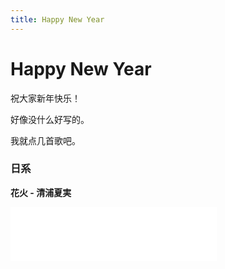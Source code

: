 ```yaml
---
title: Happy New Year
---
```


# Happy New Year


<Metadata author="swwind" time="2018-1-1" />

祝大家新年快乐！

好像没什么好写的。

我就点几首歌吧。

### 日系

**花火 - 清浦夏実**

<iframe
  frameborder="no"
  border="0"
  marginwidth="0"
  marginheight="0"
  width="330"
  height="86"
  src="//music.163.com/outchain/player?type=2&id=4920727&auto=0&height=66"
/>

> lalala グッバイ泣いてた日々
>
> この気持ちはこの空に預けるよ
>
> だから グッバイあの思い出は
>
> 心の中 大切にするね
>
> ありがとう

### Kawaii Bass

**Daijoubu - Axlance / Shiro**

<iframe
  frameborder="no"
  border="0"
  marginwidth="0"
  marginheight="0"
  width="330"
  height="86"
  src="//music.163.com/outchain/player?type=2&id=412902695&auto=0&height=66"
/>

> 大丈夫

### Future Bass

**All Falls Down - Alan Walker**

http://music.163.com/#/song?id=515453363

> Cause when it all falls down, then whatever
>
> When it don't work out for the better
>
> If we just ain't right, and it's time to say goodbye
>
> When it all falls down, when it all falls down
>
> I'll be fine

### Melodic House

**The Colour Of My Dreams - Xwdit**

<iframe
  frameborder="no"
  border="0"
  marginwidth="0"
  marginheight="0"
  width="330"
  height="86"
  src="//music.163.com/outchain/player?type=2&id=469295289&auto=0&height=66"
/>

> ~~02 后中学制作人~~
